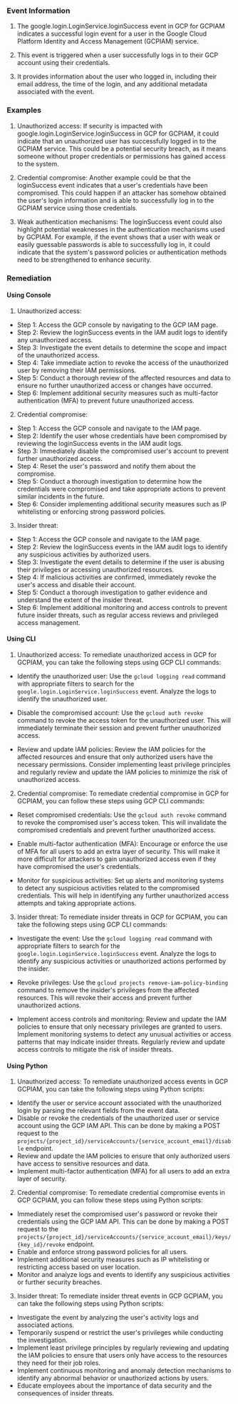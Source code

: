 
### Event Information

1. The google.login.LoginService.loginSuccess event in GCP for GCPIAM indicates a successful login event for a user in the Google Cloud Platform Identity and Access Management (GCPIAM) service.

2. This event is triggered when a user successfully logs in to their GCP account using their credentials.

3. It provides information about the user who logged in, including their email address, the time of the login, and any additional metadata associated with the event.


### Examples

1. Unauthorized access: If security is impacted with google.login.LoginService.loginSuccess in GCP for GCPIAM, it could indicate that an unauthorized user has successfully logged in to the GCPIAM service. This could be a potential security breach, as it means someone without proper credentials or permissions has gained access to the system.

2. Credential compromise: Another example could be that the loginSuccess event indicates that a user's credentials have been compromised. This could happen if an attacker has somehow obtained the user's login information and is able to successfully log in to the GCPIAM service using those credentials.

3. Weak authentication mechanisms: The loginSuccess event could also highlight potential weaknesses in the authentication mechanisms used by GCPIAM. For example, if the event shows that a user with weak or easily guessable passwords is able to successfully log in, it could indicate that the system's password policies or authentication methods need to be strengthened to enhance security.

### Remediation

#### Using Console

1. Unauthorized access:
- Step 1: Access the GCP console by navigating to the GCP IAM page.
- Step 2: Review the loginSuccess events in the IAM audit logs to identify any unauthorized access.
- Step 3: Investigate the event details to determine the scope and impact of the unauthorized access.
- Step 4: Take immediate action to revoke the access of the unauthorized user by removing their IAM permissions.
- Step 5: Conduct a thorough review of the affected resources and data to ensure no further unauthorized access or changes have occurred.
- Step 6: Implement additional security measures such as multi-factor authentication (MFA) to prevent future unauthorized access.

2. Credential compromise:
- Step 1: Access the GCP console and navigate to the IAM page.
- Step 2: Identify the user whose credentials have been compromised by reviewing the loginSuccess events in the IAM audit logs.
- Step 3: Immediately disable the compromised user's account to prevent further unauthorized access.
- Step 4: Reset the user's password and notify them about the compromise.
- Step 5: Conduct a thorough investigation to determine how the credentials were compromised and take appropriate actions to prevent similar incidents in the future.
- Step 6: Consider implementing additional security measures such as IP whitelisting or enforcing strong password policies.

3. Insider threat:
- Step 1: Access the GCP console and navigate to the IAM page.
- Step 2: Review the loginSuccess events in the IAM audit logs to identify any suspicious activities by authorized users.
- Step 3: Investigate the event details to determine if the user is abusing their privileges or accessing unauthorized resources.
- Step 4: If malicious activities are confirmed, immediately revoke the user's access and disable their account.
- Step 5: Conduct a thorough investigation to gather evidence and understand the extent of the insider threat.
- Step 6: Implement additional monitoring and access controls to prevent future insider threats, such as regular access reviews and privileged access management.

#### Using CLI

1. Unauthorized access: To remediate unauthorized access in GCP for GCPIAM, you can take the following steps using GCP CLI commands:

- Identify the unauthorized user: Use the `gcloud logging read` command with appropriate filters to search for the `google.login.LoginService.loginSuccess` event. Analyze the logs to identify the unauthorized user.

- Disable the compromised account: Use the `gcloud auth revoke` command to revoke the access token for the unauthorized user. This will immediately terminate their session and prevent further unauthorized access.

- Review and update IAM policies: Review the IAM policies for the affected resources and ensure that only authorized users have the necessary permissions. Consider implementing least privilege principles and regularly review and update the IAM policies to minimize the risk of unauthorized access.

2. Credential compromise: To remediate credential compromise in GCP for GCPIAM, you can follow these steps using GCP CLI commands:

- Reset compromised credentials: Use the `gcloud auth revoke` command to revoke the compromised user's access token. This will invalidate the compromised credentials and prevent further unauthorized access.

- Enable multi-factor authentication (MFA): Encourage or enforce the use of MFA for all users to add an extra layer of security. This will make it more difficult for attackers to gain unauthorized access even if they have compromised the user's credentials.

- Monitor for suspicious activities: Set up alerts and monitoring systems to detect any suspicious activities related to the compromised credentials. This will help in identifying any further unauthorized access attempts and taking appropriate actions.

3. Insider threat: To remediate insider threats in GCP for GCPIAM, you can take the following steps using GCP CLI commands:

- Investigate the event: Use the `gcloud logging read` command with appropriate filters to search for the `google.login.LoginService.loginSuccess` event. Analyze the logs to identify any suspicious activities or unauthorized actions performed by the insider.

- Revoke privileges: Use the `gcloud projects remove-iam-policy-binding` command to remove the insider's privileges from the affected resources. This will revoke their access and prevent further unauthorized actions.

- Implement access controls and monitoring: Review and update the IAM policies to ensure that only necessary privileges are granted to users. Implement monitoring systems to detect any unusual activities or access patterns that may indicate insider threats. Regularly review and update access controls to mitigate the risk of insider threats.

#### Using Python

1. Unauthorized access: To remediate unauthorized access events in GCP GCPIAM, you can take the following steps using Python scripts:

- Identify the user or service account associated with the unauthorized login by parsing the relevant fields from the event data.
- Disable or revoke the credentials of the unauthorized user or service account using the GCP IAM API. This can be done by making a POST request to the `projects/{project_id}/serviceAccounts/{service_account_email}/disable` endpoint.
- Review and update the IAM policies to ensure that only authorized users have access to sensitive resources and data.
- Implement multi-factor authentication (MFA) for all users to add an extra layer of security.

2. Credential compromise: To remediate credential compromise events in GCP GCPIAM, you can follow these steps using Python scripts:

- Immediately reset the compromised user's password or revoke their credentials using the GCP IAM API. This can be done by making a POST request to the `projects/{project_id}/serviceAccounts/{service_account_email}/keys/{key_id}/revoke` endpoint.
- Enable and enforce strong password policies for all users.
- Implement additional security measures such as IP whitelisting or restricting access based on user location.
- Monitor and analyze logs and events to identify any suspicious activities or further security breaches.

3. Insider threat: To remediate insider threat events in GCP GCPIAM, you can take the following steps using Python scripts:

- Investigate the event by analyzing the user's activity logs and associated actions.
- Temporarily suspend or restrict the user's privileges while conducting the investigation.
- Implement least privilege principles by regularly reviewing and updating the IAM policies to ensure that users only have access to the resources they need for their job roles.
- Implement continuous monitoring and anomaly detection mechanisms to identify any abnormal behavior or unauthorized actions by users.
- Educate employees about the importance of data security and the consequences of insider threats.

